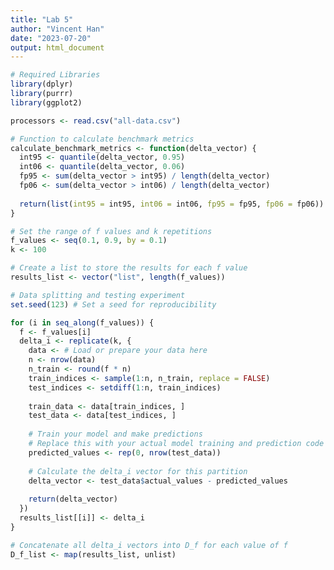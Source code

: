 ```yaml
---
title: "Lab 5"
author: "Vincent Han"
date: "2023-07-20"
output: html_document
---
```


```r
# Required Libraries
library(dplyr)
library(purrr)
library(ggplot2)
```

```r
processors <- read.csv("all-data.csv")

# Function to calculate benchmark metrics
calculate_benchmark_metrics <- function(delta_vector) {
  int95 <- quantile(delta_vector, 0.95)
  int06 <- quantile(delta_vector, 0.06)
  fp95 <- sum(delta_vector > int95) / length(delta_vector)
  fp06 <- sum(delta_vector > int06) / length(delta_vector)
  
  return(list(int95 = int95, int06 = int06, fp95 = fp95, fp06 = fp06))
}
```

```r
# Set the range of f values and k repetitions
f_values <- seq(0.1, 0.9, by = 0.1)
k <- 100

# Create a list to store the results for each f value
results_list <- vector("list", length(f_values))

# Data splitting and testing experiment
set.seed(123) # Set a seed for reproducibility

for (i in seq_along(f_values)) {
  f <- f_values[i]
  delta_i <- replicate(k, {
    data <- # Load or prepare your data here
    n <- nrow(data)
    n_train <- round(f * n)
    train_indices <- sample(1:n, n_train, replace = FALSE)
    test_indices <- setdiff(1:n, train_indices)
    
    train_data <- data[train_indices, ]
    test_data <- data[test_indices, ]
    
    # Train your model and make predictions
    # Replace this with your actual model training and prediction code
    predicted_values <- rep(0, nrow(test_data))
    
    # Calculate the delta_i vector for this partition
    delta_vector <- test_data$actual_values - predicted_values
    
    return(delta_vector)
  })
  results_list[[i]] <- delta_i
}

```

```r
# Concatenate all delta_i vectors into D_f for each value of f
D_f_list <- map(results_list, unlist)

```

```r

```

